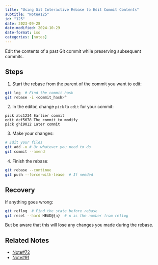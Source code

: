 ```yaml
---
title: "Using Git Interactive Rebase to Edit Commit Contents"
subtitle: "Note#125"
id: "125"
date: 2023-09-28
date-modified: 2024-10-29
date-format: iso
categories: [notes]
---
```

Edit the contents of a past Git commit while preserving subsequent commits.

## Steps

1. Start the rebase from the parent of the commit you want to edit:

```bash
git log  # Find the commit hash
git rebase -i <commit_hash>^
```

2. In the editor, change `pick` to `edit` for your commit:

```
pick abc1234 Earlier commit
edit def5678 The commit to modify
pick ghi9012 Later commit
```

3. Make your changes:

```bash
# Edit your files
git add -u # Or whatever you need to do
git commit --amend
```

4. Finish the rebase:

```bash
git rebase --continue
git push --force-with-lease  # If needed
```

## Recovery

If anything goes wrong:

```bash
git reflog  # Find the state before rebase
git reset --hard HEAD@{n}  # n is the number from reflog
```

But be aware that this will lose any changes you made during the rebase.

## Related Notes

* [Note#72](/notes/72)
* [Note#91](/notes/91)
